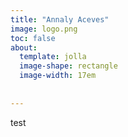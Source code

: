 ```yaml
---
title: "Annaly Aceves"
image: logo.png
toc: false
about: 
  template: jolla
  image-shape: rectangle
  image-width: 17em
   
    
---
```


test